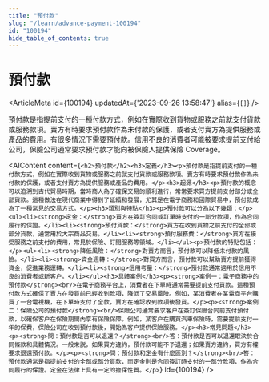 ```yaml
---
title: "預付款"
slug: "/learn/advance-payment-100194"
id: "100194"
hide_table_of_contents: true
---
```



# 預付款

<ArticleMeta id={100194} updatedAt={'2023-09-26 13:58:47'} alias={`[]`} />
<div className='border-solid border-b border-t-0 my-4 border-[var(--ifm-color-gray-300)]' />

預付款是指提前支付的一種付款方式，例如在實際收到貨物或服務之前就支付貨款或服務款項。賣方有時要求預付款作為未付款的保護，或者支付賣方為提供服務或產品的費用。有很多情況下需要預付款。信用不良的消費者可能被要求提前支付給公司，保險公司通常要求預付款才能向被保險人提供保險 Coverage。

<AIContent content={`<h2>預付款</h2><h3>定義</h3><p>預付款是指提前支付的一種付款方式，例如在實際收到貨物或服務之前就支付貨款或服務款項。賣方有時要求預付款作為未付款的保護，或者支付賣方為提供服務或產品的費用。</p><h3>起源</h3><p>預付款的概念可以追溯到古代貿易時期，當時商人為了確保交易的順利進行，常常要求買方提前支付部分或全部貨款。這種做法在現代商業中得到了延續和發展，尤其是在電子商務和國際貿易中，預付款成為了一種常見的交易方式。</p><h3>類別與特點</h3><p>預付款可以分為以下幾類：</p><ul><li><strong>定金：</strong>買方在簽訂合同或訂單時支付的一部分款項，作為合同履行的保證。</li><li><strong>預付貨款：</strong>買方在收到貨物之前支付的全部或部分貨款，通常用於大宗商品交易。</li><li><strong>預付服務費：</strong>買方在接受服務之前支付的費用，常見於保險、訂閲服務等領域。</li></ul><p>預付款的特點包括：</p><ul><li><strong>降低風險：</strong>對賣方而言，預付款可以降低未付款的風險。</li><li><strong>資金週轉：</strong>對買方而言，預付款可以幫助賣方提前獲得資金，促進業務運轉。</li><li><strong>信用考量：</strong>預付款通常適用於信用不良的消費者或新客户。</li></ul><h3>具體案例</h3><p><strong>案例一：電子商務中的預付款</strong><br/>在電子商務平台上，消費者在下單時通常需要提前支付貨款。這種預付款方式確保了賣方在發貨前已經收到款項，降低了交易風險。例如，某消費者在某電商平台購買了一台電視機，在下單時支付了全款，賣方在確認收到款項後發貨。</p><p><strong>案例二：保險公司的預付款</strong><br/>保險公司通常要求客户在簽訂保險合同前支付預付款，以確保客户在保險期間內享有保險保障。例如，某客户在購買汽車保險時，需要提前支付一年的保費，保險公司在收到預付款後，開始為客户提供保險服務。</p><h3>常見問題</h3><p><strong>問：預付款是否可以退還？</strong><br/>答：預付款是否可以退還取決於合同條款和具體情況。一般來説，如果買方違約，預付款可能不予退還；如果賣方違約，買方有權要求退還預付款。</p><p><strong>問：預付款和定金有什麼區別？</strong><br/>答：預付款通常是指提前支付的全部或部分貨款，而定金則是合同簽訂時支付的一部分款項，作為合同履行的保證。定金在法律上具有一定的擔保性質。</p>`} id={100194} />

